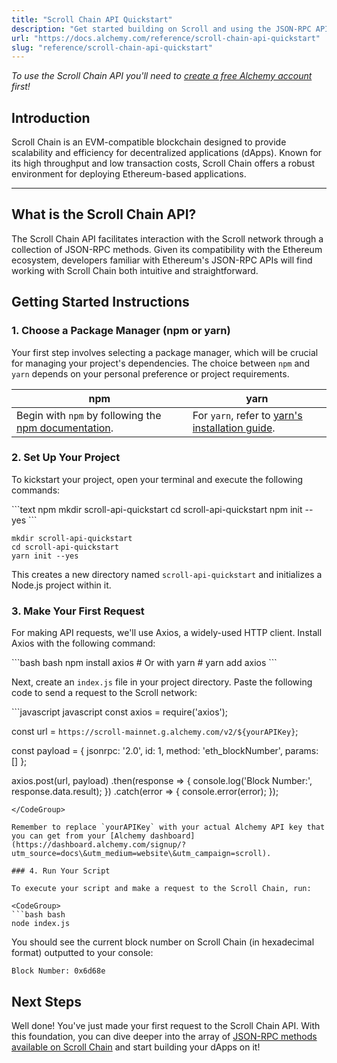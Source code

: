 ```yaml
---
title: "Scroll Chain API Quickstart"
description: "Get started building on Scroll and using the JSON-RPC API"
url: "https://docs.alchemy.com/reference/scroll-chain-api-quickstart"
slug: "reference/scroll-chain-api-quickstart"
---
```


*To use the Scroll Chain API you'll need to [create a free Alchemy account](https://dashboard.alchemy.com/signup/?utm_source=docs\&utm_medium=website\&utm_campaign=scroll) first!*

## Introduction

Scroll Chain is an EVM-compatible blockchain designed to provide scalability and efficiency for decentralized applications (dApps). Known for its high throughput and low transaction costs, Scroll Chain offers a robust environment for deploying Ethereum-based applications.

***

## What is the Scroll Chain API?

The Scroll Chain API facilitates interaction with the Scroll network through a collection of JSON-RPC methods. Given its compatibility with the Ethereum ecosystem, developers familiar with Ethereum's JSON-RPC APIs will find working with Scroll Chain both intuitive and straightforward.

## Getting Started Instructions

### 1. Choose a Package Manager (npm or yarn)

Your first step involves selecting a package manager, which will be crucial for managing your project's dependencies. The choice between `npm` and `yarn` depends on your personal preference or project requirements.

| npm                                                                                                                       | yarn                                                                                                |
| ------------------------------------------------------------------------------------------------------------------------- | --------------------------------------------------------------------------------------------------- |
| Begin with `npm` by following the [npm documentation](https://docs.npmjs.com/downloading-and-installing-node-js-and-npm). | For `yarn`, refer to [yarn's installation guide](https://classic.yarnpkg.com/lang/en/docs/install). |

### 2. Set Up Your Project

To kickstart your project, open your terminal and execute the following commands:

<CodeGroup>
  ```text npm
  mkdir scroll-api-quickstart
  cd scroll-api-quickstart
  npm init --yes
  ```

  ```text yarn
  mkdir scroll-api-quickstart
  cd scroll-api-quickstart
  yarn init --yes
  ```
</CodeGroup>

This creates a new directory named `scroll-api-quickstart` and initializes a Node.js project within it.

### 3. Make Your First Request

For making API requests, we'll use Axios, a widely-used HTTP client. Install Axios with the following command:

<CodeGroup>
  ```bash bash
  npm install axios
  # Or with yarn
  # yarn add axios
  ```
</CodeGroup>

Next, create an `index.js` file in your project directory. Paste the following code to send a request to the Scroll network:

<CodeGroup>
  ```javascript javascript
  const axios = require('axios');

  const url = `https://scroll-mainnet.g.alchemy.com/v2/${yourAPIKey}`;

  const payload = {
    jsonrpc: '2.0',
    id: 1,
    method: 'eth_blockNumber',
    params: []
  };

  axios.post(url, payload)
    .then(response => {
      console.log('Block Number:', response.data.result);
    })
    .catch(error => {
      console.error(error);
    });
  ```
</CodeGroup>

Remember to replace `yourAPIKey` with your actual Alchemy API key that you can get from your [Alchemy dashboard](https://dashboard.alchemy.com/signup/?utm_source=docs\&utm_medium=website\&utm_campaign=scroll).

### 4. Run Your Script

To execute your script and make a request to the Scroll Chain, run:

<CodeGroup>
  ```bash bash
  node index.js
  ```
</CodeGroup>

You should see the current block number on Scroll Chain (in hexadecimal format) outputted to your console:

```
Block Number: 0x6d68e
```

## Next Steps

Well done! You've just made your first request to the Scroll Chain API. With this foundation, you can dive deeper into the array of [JSON-RPC methods available on Scroll Chain](/reference/scroll-chain-api-endpoints) and start building your dApps on it!
